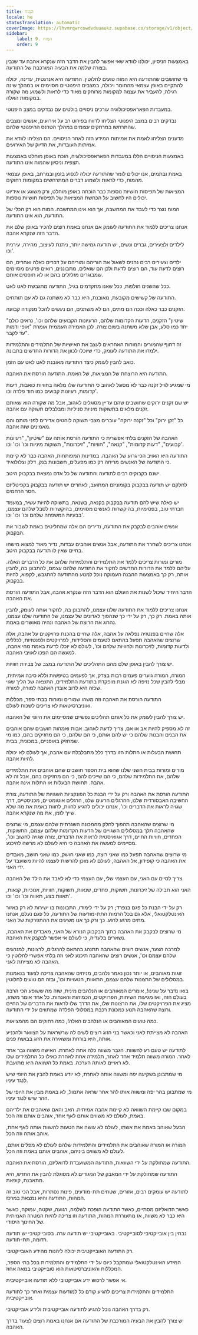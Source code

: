 ```yaml
---
title: המוח
locale: he
statusTranslation: automatic
coverImage: https://lhvmrqwrcowdvduuaukz.supabase.co/storage/v1/object/public/strapi-uploads/small_cover-educacion-fundamental.webp-2d51a7828a2b1309555be27f7e2a61a0.webp
sidebar:
    label: 9. המוח
    order: 9
---
```

באמצעות הניסיון, יכולנו לוודא שאי אפשר להבין את הדבר הזה שנקרא אהבה עד שנבין בצורה שלמה את הבעיה המורכבת של התודעה.

מי שחושבים שהתודעה היא המוח טועים לחלוטין. התודעה היא אנרגטית, עדינה, יכולה להתקיים באופן עצמאי מהחומר ויכולה, במצבים היפנוטיים מסוימים או במהלך שינה רגילה, להעביר את עצמה למקומות מרוחקים מאוד כדי לראות ולשמוע מה שקורה במקומות האלה.

במעבדות הפאראפסיכולוגיה עורכים ניסויים בולטים עם נבדקים במצב היפנוטי.

נבדקים רבים במצב היפנוטי הצליחו לדווח בפירוט רב על אירועים, אנשים ומצבים שהתרחשו במרחקים עצומים במהלך הטרנס ההיפנוטי שלהם.

מדענים הצליחו לאמת את אמיתות המידע הזה לאחר הניסויים. הם הצליחו לוודא את אמיתות העובדות, את הדיוק של האירועים.

באמצעות הניסויים הללו במעבדות הפאראפסיכולוגיה, הוכח באופן מוחלט באמצעות תצפית וניסיון שהמוח אינו התודעה.

באמת ובתמים, אנו יכולים לומר שהתודעה יכולה לנסוע בזמן ובמרחב, באופן עצמאי מהמוח, כדי לראות ולשמוע דברים המתרחשים במקומות רחוקים.

המציאות של תפיסות חושיות נוספות כבר הוכחה באופן מוחלט, ורק משוגע או אידיוט יכולים היו לחשוב על הכחשת המציאות של תפיסות חושיות נוספות.

המוח נוצר כדי לעבד את המחשבה, אך הוא אינו המחשבה. המוח הוא רק הכלי של התודעה, הוא אינו התודעה.

אנחנו צריכים ללמוד את התודעה לעומק אם אנחנו באמת רוצים להכיר באופן שלם את הדבר הזה שנקרא אהבה.

לילדים ולצעירים, גברים ונשים, יש תודעה גמישה יותר, ניתנת לעיצוב, מהירה, עירנית וכו'.

ילדים וצעירים רבים נהנים לשאול את הוריהם ומוריהם על דברים כאלה ואחרים, הם רוצים לדעת עוד, הם רוצים לדעת ולכן הם שואלים, מתבוננים, רואים פרטים מסוימים שמבוגרים מזלזלים בהם או לא תופסים אותם.

ככל שהשנים חולפות, ככל שאנו מתקדמים בגיל, התודעה מתגבשת לאט לאט.

התודעה של קשישים מקובעת, מאובנת, היא כבר לא משתנה גם לא עם תותחים.

הזקנים כבר כאלה וככה הם מתים, הם לא משתנים, הם ניגשים להכל מנקודה קבועה.

"שיטיון" הזקנים, הדעות הקדומות שלהם, הרעיונות הקבועים שלהם וכו', נראים כולם יחד כמו סלע, אבן שלא משתנה בשום צורה. לכן האמירה העממית אומרת "אופי ודמות עד לקבר".

זה דחוף שהמורים והמורות האחראים לעצב את האישיות של התלמידים והתלמידות ילמדו את התודעה לעומק, כדי שיוכלו לכוון את הדורות החדשים בתבונה.

כואב להבין לעומק כיצד התודעה מאובנת לאט לאט עם הזמן.

התודעה היא הרוצחת של המציאות, של האמת. התודעה הורסת את האהבה.

מי שמגיע לגיל זקנה כבר לא מסוגל לאהוב כי התודעה שלו מלאה בחוויות כואבות, דעות קדומות, רעיונות קבועים כמו חוד פלדה וכו'.

יש שם זקנים ירוקים שחושבים שהם עדיין מסוגלים לאהוב, אבל מה שקורה הוא שאותם זקנים מלאים בתשוקות מיניות סניליות ומבלבלים תשוקה עם אהבה.

כל "זקן ירוק" וכל "זקנה ירוקה" עוברים מצבי תשוקה לוהטים אדירים לפני מותם והם מאמינים שזה אהבה.

האהבה של הזקנים בלתי אפשרית כי התודעה הורסת אותה עם "שיטיון", "רעיונות קבועים", "דעות קדומות", "קנאה", "חוויות", "זיכרונות", תשוקות מיניות וכו' וכו' וכו'.

התודעה היא האויב הכי גרוע של האהבה. במדינות המפותחות, האהבה כבר לא קיימת כי התודעה של האנשים מריחה רק כמו מפעלים, חשבונות בנק, דלק וצלולואיד.

ישנם בקבוקים רבים לתודעה והתודעה של כל אדם נמצאת בבקבוק היטב.

לחלקם יש תודעה בבקבוק בקומוניזם המתועב, לאחרים יש תודעה בבקבוק בקפיטליזם חסר הרחמים.

יש כאלה שיש להם תודעה בבקבוק בקנאה, בשנאה, בתשוקה להיות עשיר, במעמד חברתי טוב, בפסימיות, בהיקשרות לאנשים מסוימים, בהיקשרות לסבל שלהם עצמם, בבעיות המשפחה שלהם וכו' וכו' וכו'.

אנשים אוהבים לבקבק את התודעה, נדירים הם אלה שמחליטים באמת לשבור את הבקבוק.

אנחנו צריכים לשחרר את התודעה, אבל אנשים אוהבים עבדות, נדיר מאוד למצוא מישהו בחיים שאין לו תודעה בבקבוק היטב.

מורים ומורות צריכים ללמד את התלמידים והתלמידות שלהם את כל הדברים האלה. עליהם ללמד את הדורות החדשים לחקור את התודעה שלהם עצמם, להתבונן בה, להבין אותה, רק כך באמצעות ההבנה העמוקה נוכל למנוע מהתודעה להתגבש, לקפוא, להיות בבקבוק.

הדבר היחיד שיכול לשנות את העולם הוא הדבר הזה שנקרא אהבה, אבל התודעה הורסת את האהבה.

אנחנו צריכים ללמוד את התודעה שלנו עצמנו, להתבונן בה, לחקור אותה לעומק, להבין אותה באמת. רק כך, רק על ידי כך שנהפוך לאדונים של עצמנו, של התודעה שלנו עצמנו, נהרוג את הרוצח של האהבה ונהיה מאושרים באמת.

אלה שחיים בפנטזיה נפלאה על אהבה, אלה שחיים בהכנת פרויקטים על אהבה, אלה שרוצים שהאהבה תפעל בהתאם לטעמים והסלידות, לפרויקטים ולפנטזיות, לכללים ולדעות קדומות, לזיכרונות ולחוויות שלהם וכו', לעולם לא יוכלו לדעת באמת מהי אהבה, למעשה הם הפכו לאויבי האהבה.

יש צורך להבין באופן שלם מהם התהליכים של התודעה במצב של צבירת חוויות.

המורה, המורה גוערים פעמים רבות בצדק, אך לפעמים בטיפשות וללא סיבה אמיתית, מבלי להבין שכל נזיפה לא הוגנת מופקדת בתודעת התלמידים, התוצאה של הליך שגוי שכזה היא לרוב אובדן האהבה למורה, למורה.

התודעה הורסת את האהבה וזה משהו שמורים ומורות בבתי ספר, מכללות ואוניברסיטאות לא צריכים לשכוח לעולם.

יש צורך להבין לעומק את כל אותם תהליכים נפשיים שמסיימים את היופי של האהבה.

זה לא מספיק להיות אב או אם, צריך לדעת לאהוב. אבות ואמהות חושבים שהם אוהבים את הבנים והבנות שלהם כי יש להם אותם, כי הם שלהם, כי הם מחזיקים בהם, כמו מי שמחזיק באופניים, במכונית, בבית.

תחושת הבעלות או התלות הזו בדרך כלל מתבלבלת עם אהבה, אך לעולם לא יכולה להיות אהבה.

מורים ומורות בבית השני שלנו שהוא בית הספר חושבים שהם אוהבים את התלמידים שלהם, את התלמידות שלהם, כי הם שייכים להם, כי הם מחזיקים בהם, אבל זה לא אהבה. תחושת הבעלות או התלות אינה אהבה.

התודעה הורסת את האהבה ורק על ידי הבנת כל הפונקציות השגויות של התודעה, צורת החשיבה האבסורדית שלנו, ההרגלים הרעים שלנו, הרגלים אוטומטיים, מכניסטיים, דרך שגויה לראות את הדברים וכו', אנחנו יכולים להגיע לחוות, לחוות באמת את מה שלא שייך לזמן, את מה שנקרא אהבה.

מי שרוצים שהאהבה תהפוך לחלק מהמכונה השגרתית שלהם עצמם, מי שרוצים שהאהבה תלך במסלולים השגויים של הדעות הקדומות שלהם עצמם, התשוקות, הפחדים, חוויות החיים, דרך אגואיסטית לראות את הדברים, צורה שגויה לחשוב וכו', מסיימים למעשה את האהבה כי היא לעולם לא מרשה להיכנע.

מי שרוצים שהאהבה תפעל כמו שאני רוצה, כמו שאני חושק, כמו שאני חושב, מאבדים את האהבה כי קופידון, אל האהבה, לעולם לא מוכן להרשות לעצמו להיות משועבד על ידי האני.

צריך לסיים עם האני, עם העצמי שלי, עם העצמי כדי לא לאבד את הילד של האהבה.

האני הוא חבילה של זיכרונות, תשוקות, פחדים, שנאות, תשוקות, חוויות, אנוכיות, קנאות, תאוות בצע, תאווה וכו' וכו' וכו'.

רק על ידי הבנת כל פגם בנפרד; רק על ידי לימודו, התבוננות בו ישירות לא רק באזור האינטלקטואלי, אלא גם בכל הרמות התת-מודעות של התודעה, כל פגם נעלם, אנחנו מתים מרגע לרגע. כך ורק כך אנו משיגים את ההתפרקות של האני.

מי שרוצים לבקבק את האהבה בתוך הבקבוק הנורא של האני, מאבדים את האהבה, נשארים בלעדיה, כי לעולם אי אפשר לבקבק את האהבה.

למרבה הצער, אנשים רוצים שהאהבה תתנהג בהתאם להרגלים, לרצונות, למנהגים שלהם עצמם וכו', אנשים רוצים שהאהבה תיכנע לאני וזה בלתי אפשרי לחלוטין כי האהבה לא מצייתת לאני.

זוגות מאוהבים, או יותר נכון נאמר נלהבים, מניחים שהאהבה צריכה לצעוד בנאמנות במסלולים של הרצונות שלהם עצמם, התאוות, הטעויות וכו', ובזה הם טועים לחלוטין.

בואו נדבר על שנינו!, אומרים המאוהבים או הנלהבים מינית, שזה מה ששופע הכי הרבה בעולם הזה, ואז מגיעות השיחות, הפרויקטים, הכמיהות והאנחות. כל אחד אומר משהו, מציג את הפרויקטים שלו, את הרצונות שלו, את הדרך שלו לראות את הדברים של החיים ורוצה שהאהבה תנוע כמכונת רכבת במסלולי הפלדה שמתווים על ידי התודעה.

כמה טועים המאוהבים או הנלהבים האלה!, כמה רחוקים הם מהמציאות.

האהבה לא מצייתת לאני וכאשר בני הזוג רוצים לשים לה שרשראות על הצוואר ולהכניע אותה, היא בורחת ומשאירה את הזוג בבושת פנים.

לתודעה יש טעם רע להשוות. הגבר משווה כלה אחת לאחרת. האישה משווה גבר אחד לאחר. המורה משווה תלמיד אחד לאחר, תלמידה אחת לאחרת כאילו כל התלמידים שלו לא ראויים לאותה הערכה. באמת כל השוואה היא מתועבת.

מי שמתבונן בשקיעה יפה ומשווה אותה לאחרת, לא יודע באמת להבין את היופי שיש לנגד עיניו.

מי שמתבונן בהר יפה ומשווה אותו להר אחר שראה אתמול, לא באמת מבין את היופי של ההר שיש לנגד עיניו.

במקום שבו קיימת השוואה לא קיימת אהבה אמיתית. האב והאם שאוהבים את ילדיהם באמת, לעולם לא משווים אותם לאף אחד, אוהבים אותם וזה הכל.

הבעל שאוהב באמת את אשתו, לעולם לא עושה את הטעות להשוות אותה לאף אחת, אוהב אותה וזה הכל.

המורה או המורה שאוהבים את התלמידים והתלמידות שלהם לעולם לא מפלים אותם, לעולם לא משווים ביניהם, אוהבים אותם באמת וזה הכל.

התודעה שמחולקת על ידי השוואות, התודעה המשועבדת לדואליזם, הורסת את האהבה.

התודעה שמחולקת על ידי המאבק של הניגודים לא מסוגלת להבין את החדש, היא מתאבנת, קופאת.

לתודעה יש עומקים רבים, אזורים, שטחים תת-מודעים, פינות נסתרות, אבל הכי טוב זה המהות, התודעה והיא נמצאת במרכז.

כאשר הדואליזם מסתיים, כאשר התודעה הופכת לשלמה, רגועה, שקטה, עמוקה, כאשר היא כבר לא משווה, אז מתעוררת המהות, התודעה וזו צריכה להיות המטרה האמיתית של החינוך היסודי.

נבחין בין אובייקטיבי לסובייקטיבי. באובייקטיבי יש תודעה ערה. בסובייקטיבי יש תודעה רדומה, תת-תודעה.

רק התודעה האובייקטיבית יכולה ליהנות מהידע האובייקטיבי.

המידע האינטלקטואלי שמתקבל כיום על ידי התלמידים והתלמידות בכל בתי הספר, המכללות והאוניברסיטאות הוא סובייקטיבי במאה אחוז.

אי אפשר לרכוש ידע אובייקטיבי ללא תודעה אובייקטיבית.

התלמידים והתלמידות צריכים להגיע קודם כל למודעות עצמית ואחר כך לתודעה אובייקטיבית.

רק בדרך האהבה נוכל להגיע לתודעה אובייקטיבית ולידע אובייקטיבי.

יש צורך להבין את הבעיה המורכבת של התודעה אם אנחנו באמת רוצים לצעוד בדרך האהבה.

